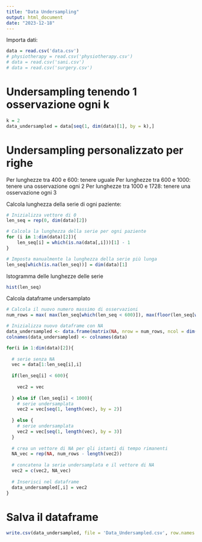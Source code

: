 ---
title: "Data Undersampling"
output: html_document
date: "2023-12-18"
---

Importa dati:
```{r}
data = read.csv('data.csv')
# physiotherapy = read.csv('physiotherapy.csv')
# data = read.csv('sani.csv')
# data = read.csv('surgery.csv')
```

# Undersampling tenendo 1 osservazione ogni k
```{r}
k = 2
data_undersampled = data[seq(1, dim(data)[1], by = k),]
```

# Undersampling personalizzato per righe

Per lunghezze tra 400 e 600: tenere uguale
Per lunghezze tra 600 e 1000: tenere una osservazione ogni 2
Per lunghezze tra 1000 e 1728: tenere una osservazione ogni 3

Calcola lunghezza della serie di ogni paziente:
```{r}
# Inizializza vettore di 0
len_seq = rep(0, dim(data)[2])

# Calcola la lunghezza della serie per ogni paziente
for (i in 1:dim(data)[2]){
    len_seq[i] = which(is.na(data[,i]))[1] - 1
}

# Imposta manualmente la lunghezza della serie più lunga 
len_seq[which(is.na(len_seq))] = dim(data)[1]
```

Istogramma delle lunghezze delle serie
```{r}
hist(len_seq)
```

Calcola dataframe undersamplato
```{r}
# Calcola il nuovo numero massimo di osservazioni
num_rows = max( max(len_seq[which(len_seq < 600)]), max(floor(len_seq[which(len_seq > 600 & len_seq < 1000)]/2)), max(floor(len_seq[which(len_seq > 1000)]/3 )) )

# Inizializza nuovo dataframe con NA
data_undersampled <- data.frame(matrix(NA, nrow = num_rows, ncol = dim(data)[2]))
colnames(data_undersampled) <- colnames(data)

for(i in 1:dim(data)[2]){
  
  # serie senza NA
  vec = data[1:len_seq[i],i] 
  
  if(len_seq[i] < 600){
    
    vec2 = vec
    
  } else if (len_seq[i] < 1000){
    # serie undersamplata
    vec2 = vec[seq(1, length(vec), by = 2)] 
    
  } else {
    # serie undersamplata
    vec2 = vec[seq(1, length(vec), by = 3)] 
  }
  
  # crea un vettore di NA per gli istanti di tempo rimanenti
  NA_vec = rep(NA, num_rows - length(vec2)) 
  
  # concatena la serie undersamplata e il vettore di NA
  vec2 = c(vec2, NA_vec) 
  
  # Inserisci nel dataframe
  data_undersampled[,i] = vec2
}
```

# Salva il dataframe

```{r}
write.csv(data_undersampled, file = 'Data_Undersampled.csv', row.names = FALSE)
```


